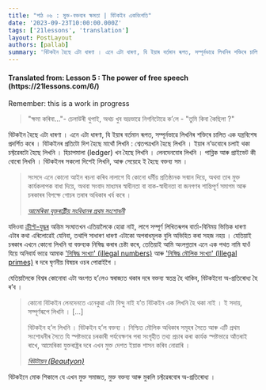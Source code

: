 ```yaml
---
title: "পাঠ ০৬ : মুক্ত-বক্তব্যৰ ক্ষমতা | বিটকইন একবিংশতি"
date: '2023-09-23T10:00:00.000Z'
tags: ['21lessons', 'translation']
layout: PostLayout
authors: [pallab]
summary: 'বিটকইন হৈছে এটা ধাৰণা । এনে এটা ধাৰণা, যি ইয়াৰ বৰ্তমান ৰূপত, সম্পূৰ্নভাৱে লিখনিৰ শক্তিৰে চালিত এক যন্ত্ৰবিশেষ প্ৰদৰ্শিত কৰে । বিটকইনৰ প্ৰতিটো দিশ হৈছে মাথোঁ লিখনি : শ্বেতপত্ৰখনি হৈছে লিখনি । ইয়াৰ ন’ডবোৰে চলাই থকা চফ্টৱেৰটো হৈছে লিখনি । হিচাপমালা (ledger) খন হৈছে লিখনি ।...'
---
```


<div style={{textAlign:"center"}}>
    <h4> Translated from: Lesson 5 : The power of free speech (https://21lessons.com/6/) </h4>
    <p style={{color:"red"}}> Remember: this is a work in progress </p>
</div>

> "ক্ষমা কৰিবা..."- চেলাউৰী থুপাই, অথচ খুব ভদ্ৰভাৱে নিগনিটোৱে ক’লে - "তুমি কিবা কৈছিলা ?"

বিটকইন হৈছে এটা ধাৰণা ।
এনে এটা ধাৰণা, যি ইয়াৰ বৰ্তমান ৰূপত, সম্পূৰ্নভাৱে লিখনিৰ শক্তিৰে চালিত এক যন্ত্ৰবিশেষ প্ৰদৰ্শিত কৰে ।
বিটকইনৰ প্ৰতিটো দিশ হৈছে মাথোঁ লিখনি : শ্বেতপত্ৰখনি হৈছে লিখনি ।
ইয়াৰ ন’ডবোৰে চলাই থকা চফ্টৱেৰটো হৈছে লিখনি ।
হিচাপমালা (ledger) খন হৈছে লিখনি ।
লেনদেনবোৰ লিখনি ।
পাব্লিক আৰু প্ৰাইভেট কী বোৰো লিখনি ।
বিটকইনৰ সকলো দিশেই লিখনি, আৰু সেয়েহে ই হৈছে বক্তব্য সম ।

> সংসদে এনে কোনো আইন ৰচনা কৰিব নালাগে যি কোনো ধৰ্মীয় প্ৰতিষ্ঠানক সন্মান দিয়ে,
> অথবা তাৰ মুক্ত কাৰ্যকলাপক বাধা দিয়ে,
> অথবা সংবাদ মাধ্যমৰ স্বাধীনতা বা বাক-স্বাধীনতা বা জনগণৰ শান্তিপূৰ্ণ সমাগম আৰু চৰকাৰৰ বিপক্ষে গোচৰ তৰাৰ অধিকাৰ খৰ্ব কৰে ।
>
> <cite> [আমেৰিকা যুক্তৰাষ্ট্ৰীয় সংবিধানৰ প্ৰথম সংশোধনী](https://en.wikipedia.org/wiki/First_Amendment_to_the_United_States_Constitution) </cite>

যদিওবা [ক্ৰীপ্ট-যুদ্ধৰ](https://en.wikipedia.org/wiki/Crypto_Wars) অন্তিম সংঘাতখন এতিয়ালৈকে হোৱা নাই, লাগে সম্পূৰ্ণ লিখিতৰূপৰ বাৰ্তা-বিনিময় ভিত্তিক ধাৰণা এটাৰ কথা এৰিলোৱেই যেনিবা, তথাপি সাধাৰণ ধাৰণা এটাকো অপৰাধমূলক বুলি অভিহিত কৰা সহজ নহয় ।
যেতিয়াই চৰকাৰ এখনে কোনো লিখনি বা বক্তব্যক নিষিদ্ধ কৰাৰ চেষ্টা কৰে, তেতিয়াই আমি অংলগ্নতাৰ এনে এক পথত নামি যাওঁ যিয়ে অনিবাৰ্য ভাৱে আমাক ['নিষিদ্ধ সংখ্যা' (illegal numbers)](https://en.wikipedia.org/wiki/Illegal_number) আৰু ['নিষিদ্ধ মৌলিক সংখ্যা' (Illegal primes)](https://en.wikipedia.org/wiki/Illegal_prime) ৰ দৰে ঘৃণনীয় বিষয়ৰ ওচৰ পোৱাইগৈ ।

যেতিয়ালৈকে বিশ্বৰ কোনোবা এটা অংশত হ’লেও স্বৰাজ্যত থকাৰ দৰে বক্তব্য স্বতন্ত্ৰ হৈ থাকিব, বিটকইনো অ-প্ৰতিৰোধ্য হৈ ৰ’ব ।

> কোনো বিটকইন লেনদেনতে এনেকুৱা এটা বিন্দু নাই য’ত বিটকইন এক লিখনি হৈ থকা নাই ।
> ই সদায়, সম্পূৰ্ণৰূপে লিখনি ।
> [...]
> 
> বিটকইন হ’ল লিখনি ।
> বিটকইন হ’ল বক্তব্য ।
> নিশ্চিত মৌলিক অধিকাৰ সমূহৰ সৈতে আৰু এটি প্ৰথম সংশোধনীৰ সৈতে যি স্পষ্টভাৱে চৰকাৰী পৰ্যবেক্ষণৰ পৰা সংগৃহীত তথ্য প্ৰচাৰ কৰা কাৰ্যক স্পষ্টভাৱে আঁতৰাই ৰাখে, আমেৰিকা যুক্তৰাষ্ট্ৰৰ দৰে এখন মুক্ত দেশত ইয়াক শাসন কৰিব নোৱাৰি ।
>
> <cite> [বিউটায়ন (Beautyon)](https://archive.is/yAOwZ) </cite>

বিটকইনে মোক শিকালে যে এখন মুক্ত সমাজত, মুক্ত বক্তব্য আৰু মুকলি চফ্টৱেৰবোৰ অ-প্ৰতিৰোধ্য ।
